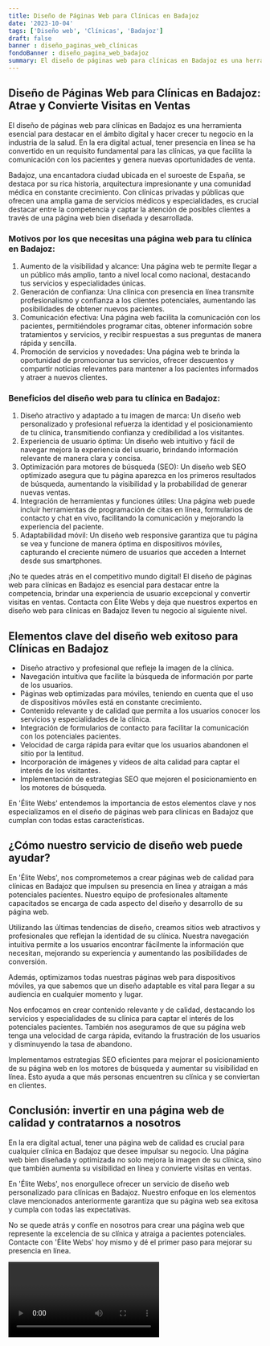 ```yaml
---
title: Diseño de Páginas Web para Clínicas en Badajoz
date: '2023-10-04'
tags: ['Diseño web', 'Clínicas', 'Badajoz']
draft: false
banner : diseño_paginas_web_clínicas
fondoBanner : diseño_pagina_web_badajoz
summary: El diseño de páginas web para clínicas en Badajoz es una herramienta esencial para destacar en el ámbito digital y hacer crecer tu negocio en la industria de la salud. En la era digital actual, tener presencia en línea se ha convertido en un requisito fundamental para las clínicas, ya que facilita la comunicación con los pacientes y genera nuevas oportunidades de venta.
---
```


## Diseño de Páginas Web para Clínicas en Badajoz: Atrae y Convierte Visitas en Ventas

El diseño de páginas web para clínicas en Badajoz es una herramienta esencial para destacar en el ámbito digital y hacer crecer tu negocio en la industria de la salud. En la era digital actual, tener presencia en línea se ha convertido en un requisito fundamental para las clínicas, ya que facilita la comunicación con los pacientes y genera nuevas oportunidades de venta.

Badajoz, una encantadora ciudad ubicada en el suroeste de España, se destaca por su rica historia, arquitectura impresionante y una comunidad médica en constante crecimiento. Con clínicas privadas y públicas que ofrecen una amplia gama de servicios médicos y especialidades, es crucial destacar entre la competencia y captar la atención de posibles clientes a través de una página web bien diseñada y desarrollada.

### Motivos por los que necesitas una página web para tu clínica en Badajoz:
1. Aumento de la visibilidad y alcance: Una página web te permite llegar a un público más amplio, tanto a nivel local como nacional, destacando tus servicios y especialidades únicas.
2. Generación de confianza: Una clínica con presencia en línea transmite profesionalismo y confianza a los clientes potenciales, aumentando las posibilidades de obtener nuevos pacientes.
3. Comunicación efectiva: Una página web facilita la comunicación con los pacientes, permitiéndoles programar citas, obtener información sobre tratamientos y servicios, y recibir respuestas a sus preguntas de manera rápida y sencilla.
4. Promoción de servicios y novedades: Una página web te brinda la oportunidad de promocionar tus servicios, ofrecer descuentos y compartir noticias relevantes para mantener a los pacientes informados y atraer a nuevos clientes.

### Beneficios del diseño web para tu clínica en Badajoz:
1. Diseño atractivo y adaptado a tu imagen de marca: Un diseño web personalizado y profesional refuerza la identidad y el posicionamiento de tu clínica, transmitiendo confianza y credibilidad a los visitantes.
2. Experiencia de usuario óptima: Un diseño web intuitivo y fácil de navegar mejora la experiencia del usuario, brindando información relevante de manera clara y concisa.
3. Optimización para motores de búsqueda (SEO): Un diseño web SEO optimizado asegura que tu página aparezca en los primeros resultados de búsqueda, aumentando la visibilidad y la probabilidad de generar nuevas ventas.
4. Integración de herramientas y funciones útiles: Una página web puede incluir herramientas de programación de citas en línea, formularios de contacto y chat en vivo, facilitando la comunicación y mejorando la experiencia del paciente.
5. Adaptabilidad móvil: Un diseño web responsive garantiza que tu página se vea y funcione de manera óptima en dispositivos móviles, capturando el creciente número de usuarios que acceden a Internet desde sus smartphones.

¡No te quedes atrás en el competitivo mundo digital! El diseño de páginas web para clínicas en Badajoz es esencial para destacar entre la competencia, brindar una experiencia de usuario excepcional y convertir visitas en ventas. Contacta con Élite Webs y deja que nuestros expertos en diseño web para clínicas en Badajoz lleven tu negocio al siguiente nivel.

<GifSeo />

<Cta />

## Elementos clave del diseño web exitoso para Clínicas en Badajoz

- Diseño atractivo y profesional que refleje la imagen de la clínica.
- Navegación intuitiva que facilite la búsqueda de información por parte de los usuarios.
- Páginas web optimizadas para móviles, teniendo en cuenta que el uso de dispositivos móviles está en constante crecimiento.
- Contenido relevante y de calidad que permita a los usuarios conocer los servicios y especialidades de la clínica.
- Integración de formularios de contacto para facilitar la comunicación con los potenciales pacientes.
- Velocidad de carga rápida para evitar que los usuarios abandonen el sitio por la lentitud.
- Incorporación de imágenes y vídeos de alta calidad para captar el interés de los visitantes.
- Implementación de estrategias SEO que mejoren el posicionamiento en los motores de búsqueda.

En 'Élite Webs' entendemos la importancia de estos elementos clave y nos especializamos en el diseño de páginas web para clínicas en Badajoz que cumplan con todas estas características.

## ¿Cómo nuestro servicio de diseño web puede ayudar?

En 'Élite Webs', nos comprometemos a crear páginas web de calidad para clínicas en Badajoz que impulsen su presencia en línea y atraigan a más potenciales pacientes. Nuestro equipo de profesionales altamente capacitados se encarga de cada aspecto del diseño y desarrollo de su página web.

Utilizando las últimas tendencias de diseño, creamos sitios web atractivos y profesionales que reflejan la identidad de su clínica. Nuestra navegación intuitiva permite a los usuarios encontrar fácilmente la información que necesitan, mejorando su experiencia y aumentando las posibilidades de conversión.

Además, optimizamos todas nuestras páginas web para dispositivos móviles, ya que sabemos que un diseño adaptable es vital para llegar a su audiencia en cualquier momento y lugar.

Nos enfocamos en crear contenido relevante y de calidad, destacando los servicios y especialidades de su clínica para captar el interés de los potenciales pacientes. También nos aseguramos de que su página web tenga una velocidad de carga rápida, evitando la frustración de los usuarios y disminuyendo la tasa de abandono.

Implementamos estrategias SEO eficientes para mejorar el posicionamiento de su página web en los motores de búsqueda y aumentar su visibilidad en línea. Esto ayuda a que más personas encuentren su clínica y se conviertan en clientes.

## Conclusión: invertir en una página web de calidad y contratarnos a nosotros

En la era digital actual, tener una página web de calidad es crucial para cualquier clínica en Badajoz que desee impulsar su negocio. Una página web bien diseñada y optimizada no solo mejora la imagen de su clínica, sino que también aumenta su visibilidad en línea y convierte visitas en ventas.

En 'Élite Webs', nos enorgullece ofrecer un servicio de diseño web personalizado para clínicas en Badajoz. Nuestro enfoque en los elementos clave mencionados anteriormente garantiza que su página web sea exitosa y cumpla con todas las expectativas.

No se quede atrás y confíe en nosotros para crear una página web que represente la excelencia de su clínica y atraiga a pacientes potenciales. Contacte con 'Élite Webs' hoy mismo y dé el primer paso para mejorar su presencia en línea.

<Video />

<CtaBot job='Clínicas' city='Badajoz'/>

<Gmaps query='Badajoz+españa+maps' />